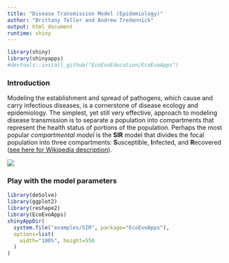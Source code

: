 ```yaml
---
title: "Disease Transmission Model (Epidemiology)"
author: "Brittany Teller and Andrew Tredennick"
output: html_document
runtime: shiny
---
```

```r
library(shiny)
library(shinyapps)
#devtools::install_github("EcoEvoEducation/EcoEvoApps")
```
### Introduction
Modeling the establishment and spread of pathogens, which cause and carry infectious diseases, is a cornerstone of disease ecology and epidemiology. The simplest, yet still very effective, approach to modeling disease transmission is to separate a population into compartments that represent the health status of portions of the population. Perhaps the most popular *compartmental model* is the **SIR** model that divides the focal population into three compartments: **S**usceptible, **I**nfected, and **R**ecovered ([see here for Wikipedia description](http://en.wikipedia.org/wiki/Compartmental_models_in_epidemiology#The_SIR_model)).

<img src="figures/sir.png">

### Play with the model parameters

```r
library(deSolve)
library(ggplot2)
library(reshape2)
library(EcoEvoApps)
shinyAppDir(
  system.file("examples/SIR", package="EcoEvoApps"),
  options=list(
    width="100%", height=550
  )
)
```


